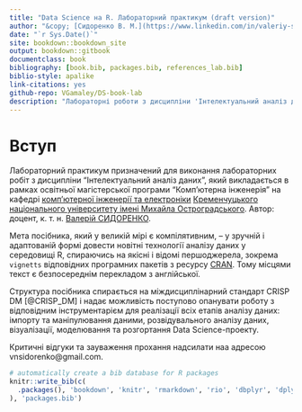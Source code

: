 ```yaml
--- 
title: "Data Science на R. Лабораторний практикум (draft version)"
author: "&copy; [Сидоренко В. М.](https://www.linkedin.com/in/valeriy-sydorenko-6782279a/)"
date: "`r Sys.Date()`"
site: bookdown::bookdown_site
output: bookdown::gitbook
documentclass: book
bibliography: [book.bib, packages.bib, references_lab.bib]
biblio-style: apalike
link-citations: yes
github-repo: VGamaley/DS-book-lab
description: "Лабораторні роботи з дисципліни 'Інтелектуальний аналіз даних'"
---
```




# Вступ

<!-- >Русский военный корабль, иди нах`*`й!   -->
<!-- >Белорусский трактор, иди в п`*`зду! -->

Лабораторний практикум призначений для виконання лабораторних робіт з дисципліни "Інтелектуальний аналіз даних", який викладається в рамках освітньої магістерської програми "Комп'ютерна інженерія" на кафедрі [комп'ютерної інженерії та електроніки](http://cis.kdu.edu.ua/) [Кременчуцького національного університету імені Михайла Остроградського](http://www.kdu.edu.ua/). Автор: доцент, к. т. н. [Валерій СИДОРЕНКО](https://www.linkedin.com/in/valeriy-sydorenko-6782279a/).

Мета посібника, який у великій мірі є компілятивним, --  у зручній і адаптованій формі довести новітні технології аналізу даних у середовищі R, спираючись на якісні і відомі першоджерела, зокрема `vignetts` відповідних програмних пакетів з ресурсу [CRAN](https://cran.r-project.org/). Тому місцями текст є безпосереднім  перекладом з англійської.  

Структура посібника спирається на міждисциплінарний стандарт CRISP DM [@CRISP_DM] і надає можливість поступово опанувати роботу з відповідним  інструментарієм  для реалізації всіх етапів аналізу даних: імпорту та маніпулювання даними, розвідувального аналізу даних, візуалізації, моделювання та розгортання Data Science-проекту.

Критичні відгуки та зауваження прохання надсилати наа адресою vnsidorenko@gmail.com.



```r
# automatically create a bib database for R packages
knitr::write_bib(c(
  .packages(), 'bookdown', 'knitr', 'rmarkdown', 'rio', 'dbplyr', 'dplyr', 'RSQLite', 'tidyverse', 'tidyr', 'RMySQL', 'RPostgreSQL', 'odbc', 'bigrquery', 'nycflights13', 'DBI', 'ggplot2', 'stringr', 'lubridate', 'hms', 'blob', 'reader', 'tibble', 'purrr', 'desctable', 'GGally', 'corrplot', 'PerformanceAnalytics', 'FactoMineR', 'factoextra', 'funModeling', 'desctable', 'ade4', 'psych', 'smacof', 'WVPlots', 'caret', 'car', 'randomForest', 'caret', 'arules', 'arulesViz', 'fpp', 'fpp2', 'fpp3'
), 'packages.bib')
```

